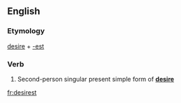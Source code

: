 ==English==

===Etymology===
[[desire]] + [[-est]]

===Verb===
{{infl|en|verb form}}

# {{archaic}} Second-person singular present simple form of '''[[desire]]'''

[[fr:desirest]]